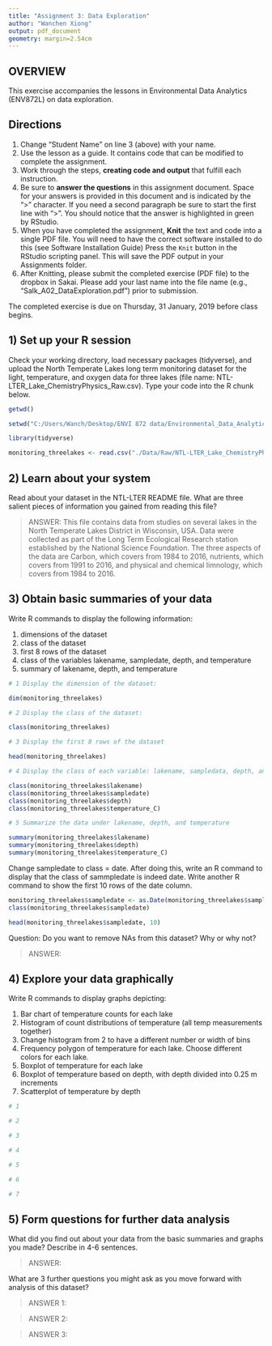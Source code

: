 ```yaml
---
title: "Assignment 3: Data Exploration"
author: "Wanchen Xiong"
output: pdf_document
geometry: margin=2.54cm
---
```


## OVERVIEW

This exercise accompanies the lessons in Environmental Data Analytics (ENV872L) on data exploration. 

## Directions
1. Change "Student Name" on line 3 (above) with your name.
2. Use the lesson as a guide. It contains code that can be modified to complete the assignment.
3. Work through the steps, **creating code and output** that fulfill each instruction.
4. Be sure to **answer the questions** in this assignment document.
Space for your answers is provided in this document and is indicated by the ">" character.
If you need a second paragraph be sure to start the first line with ">".
You should notice that the answer is highlighted in green by RStudio. 
6. When you have completed the assignment, **Knit** the text and code into a single PDF file.
You will need to have the correct software installed to do this (see Software Installation Guide)
Press the `Knit` button in the RStudio scripting panel.
This will save the PDF output in your Assignments folder.
8. After Knitting, please submit the completed exercise (PDF file) to the dropbox in Sakai. Please add your last name into the file name (e.g., "Salk_A02_DataExploration.pdf") prior to submission.

The completed exercise is due on Thursday, 31 January, 2019 before class begins.

## 1) Set up your R session

Check your working directory, load necessary packages (tidyverse), and upload the North Temperate Lakes long term monitoring dataset for the light, temperature, and oxygen data for three lakes (file name: NTL-LTER_Lake_ChemistryPhysics_Raw.csv). Type your code into the R chunk below.
```r

getwd()

setwd("C:/Users/Wanch/Desktop/ENVI 872 data/Environmental_Data_Analytics")

library(tidyverse)

monitoring_threelakes <- read.csv("./Data/Raw/NTL-LTER_Lake_ChemistryPhysics_Raw.csv")

```

## 2) Learn about your system

Read about your dataset in the NTL-LTER README file. What are three salient pieces of information you gained from reading this file?

> ANSWER: This file contains data from studies on several lakes in the North Temperate Lakes District in Wisconsin, USA. Data were collected as part of the Long Term Ecological Research station established by the National Science Foundation. The three aspects of the data are Carbon, which covers from 1984 to 2016, nutrients, which covers from 1991 to 2016, and physical and chemical limnology, which covers from 1984 to 2016.

## 3) Obtain basic summaries of your data

Write R commands to display the following information: 

1. dimensions of the dataset
2. class of the dataset
3. first 8 rows of the dataset
4. class of the variables lakename, sampledate, depth, and temperature
5. summary of lakename, depth, and temperature

```r
# 1 Display the dimension of the dataset:

dim(monitoring_threelakes)

# 2 Display the class of the dataset:

class(monitoring_threelakes)

# 3 Display the first 8 rows of the dataset

head(monitoring_threelakes)

# 4 Display the class of each variable: lakename, sampledata, depth, and temperature

class(monitoring_threelakes$lakename)
class(monitoring_threelakes$sampledate)
class(monitoring_threelakes$depth)
class(monitoring_threelakes$temperature_C)

# 5 Summarize the data under lakename, depth, and temperature

summary(monitoring_threelakes$lakename)
summary(monitoring_threelakes$depth)
summary(monitoring_threelakes$temperature_C)

```

Change sampledate to class = date. After doing this, write an R command to display that the class of sammpledate is indeed date. Write another R command to show the first 10 rows of the date column. 

```r

monitoring_threelakes$sampledate <- as.Date(monitoring_threelakes$sampledate, format = "%m/%d/%y")
class(monitoring_threelakes$sampledate)

head(monitoring_threelakes$sampledate, 10)

```

Question: Do you want to remove NAs from this dataset? Why or why not?

> ANSWER: 


## 4) Explore your data graphically

Write R commands to display graphs depicting: 

1. Bar chart of temperature counts for each lake
2. Histogram of count distributions of temperature (all temp measurements together)
3. Change histogram from 2 to have a different number or width of bins
4. Frequency polygon of temperature for each lake. Choose different colors for each lake.
5. Boxplot of temperature for each lake
6. Boxplot of temperature based on depth, with depth divided into 0.25 m increments
7. Scatterplot of temperature by depth

```r
# 1

# 2

# 3

# 4

# 5

# 6

# 7 

```
## 5) Form questions for further data analysis

What did you find out about your data from the basic summaries and graphs you made? Describe in 4-6 sentences.

> ANSWER: 

What are 3 further questions you might ask as you move forward with  analysis of this dataset?

> ANSWER 1: 

> ANSWER 2: 

> ANSWER 3: 
